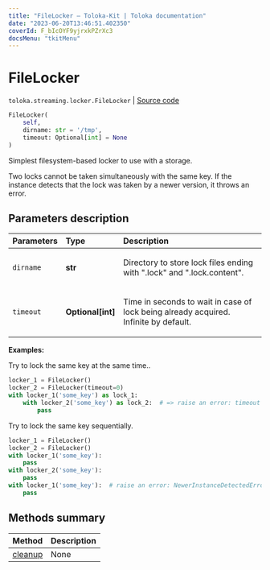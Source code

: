 ```yaml
---
title: "FileLocker — Toloka-Kit | Toloka documentation"
date: "2023-06-20T13:46:51.402350"
coverId: F_bIcOYF9yjrxkPZrXc3
docsMenu: "tkitMenu"
---
```


# FileLocker

`toloka.streaming.locker.FileLocker` | [Source code](https://github.com/Toloka/toloka-kit/blob/v1.2.0/src/streaming/locker.py#L54)

```python
FileLocker(
    self,
    dirname: str = '/tmp',
    timeout: Optional[int] = None
)
```

Simplest filesystem-based locker to use with a storage.

Two locks cannot be taken simultaneously with the same key.
If the instance detects that the lock was taken by a newer version, it throws an error.

## Parameters description

| Parameters | Type | Description |
| :----------| :----| :-----------|
`dirname`|**str**|<p>Directory to store lock files ending with &quot;.lock&quot; and &quot;.lock.content&quot;.</p>
`timeout`|**Optional\[int\]**|<p>Time in seconds to wait in case of lock being already acquired. Infinite by default.</p>

**Examples:**

Try to lock the same key at the same time..

```python
locker_1 = FileLocker()
locker_2 = FileLocker(timeout=0)
with locker_1('some_key') as lock_1:
    with locker_2('some_key') as lock_2:  # => raise an error: timeout
        pass
```

Try to lock the same key sequentially.

```python
locker_1 = FileLocker()
locker_2 = FileLocker()
with locker_1('some_key'):
    pass
with locker_2('some_key'):
    pass
with locker_1('some_key'):  # raise an error: NewerInstanceDetectedError
    pass
```

## Methods summary

| Method | Description |
| :------| :-----------|
[cleanup](/docs/toloka-kit/reference/toloka.streaming.locker.FileLocker.cleanup)| None